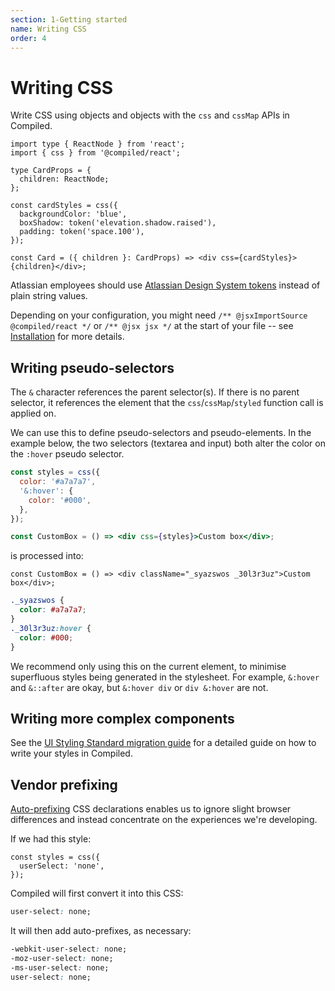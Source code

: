 ```yaml
---
section: 1-Getting started
name: Writing CSS
order: 4
---
```


# Writing CSS

Write CSS using objects and objects with the `css` and `cssMap` APIs in Compiled.

```tsx
import type { ReactNode } from 'react';
import { css } from '@compiled/react';

type CardProps = {
  children: ReactNode;
};

const cardStyles = css({
  backgroundColor: 'blue',
  boxShadow: token('elevation.shadow.raised'),
  padding: token('space.100'),
});

const Card = ({ children }: CardProps) => <div css={cardStyles}>{children}</div>;
```

Atlassian employees should use [Atlassian Design System tokens](https://atlassian.design/tokens/design-tokens) instead of plain string values.

Depending on your configuration, you might need `/** @jsxImportSource @compiled/react */` or `/** @jsx jsx */` at the start of your file -- see [Installation](/installation) for more details.

## Writing pseudo-selectors

The `&` character references the parent selector(s). If there is no parent selector, it references the element that the `css`/`cssMap`/`styled` function call is applied on.

We can use this to define pseudo-selectors and pseudo-elements. In the example below, the two selectors (textarea and input) both alter the color on the `:hover` pseudo selector.

```jsx
const styles = css({
  color: '#a7a7a7',
  '&:hover': {
    color: '#000',
  },
});

const CustomBox = () => <div css={styles}>Custom box</div>;
```

is processed into:

```tsx
const CustomBox = () => <div className="_syazswos _30l3r3uz">Custom box</div>;
```

```css
._syazswos {
  color: #a7a7a7;
}
._30l3r3uz:hover {
  color: #000;
}
```

We recommend only using this on the current element, to minimise superfluous styles being generated in the stylesheet. For example, `&:hover` and `&::after` are okay, but `&:hover div` or `div &:hover` are not.

## Writing more complex components

See the [UI Styling Standard migration guide](https://atlassian.design/components/eslint-plugin-ui-styling-standard/migration-guide) for a detailed guide on how to write your styles in Compiled.

## Vendor prefixing

[Auto-prefixing](https://github.com/postcss/autoprefixer) CSS declarations enables us to ignore slight browser differences and instead concentrate on the experiences we're developing.

If we had this style:

```tsx
const styles = css({
  userSelect: 'none',
});
```

Compiled will first convert it into this CSS:

```css
user-select: none;
```

It will then add auto-prefixes, as necessary:

```css
-webkit-user-select: none;
-moz-user-select: none;
-ms-user-select: none;
user-select: none;
```
